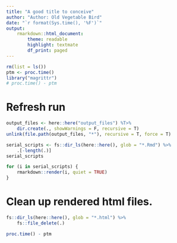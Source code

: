 ```yaml
---
title: "A good title to conceive"
author: "Author: Old Vegetable Bird"
date: "`r format(Sys.time(), '%F')`"
output:
    rmarkdown::html_document:
        theme: readable
        highlight: textmate
        df_print: paged
---
```


```r
rm(list = ls())
ptm <- proc.time()
library("magrittr")
# proc.time() - ptm
```

# Refresh run

```r
output_files <- here::here("output_files") %T>%
    dir.create(., showWarnings = F, recursive = T)
unlink(file.path(output_files, "*"), recursive = T, force = T)
```

```r
serial_scripts <- fs::dir_ls(here::here(), glob = "*.Rmd") %>%
    .[-length(.)]
serial_scripts
```

```r
for (i in serial_scripts) {
    rmarkdown::render(i, quiet = TRUE)
}
```

# Clean up rendered html files.

```r
fs::dir_ls(here::here(), glob = "*.html") %>%
    fs::file_delete(.)
```

```r
proc.time() - ptm
```

